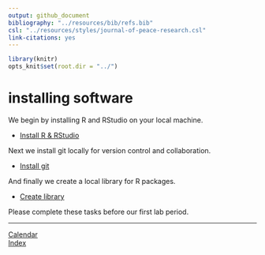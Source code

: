 ```yaml
---
output: github_document
bibliography: "../resources/bib/refs.bib" 
csl: "../resources/styles/journal-of-peace-research.csl"
link-citations: yes
---
```


```r
library(knitr)
opts_knit$set(root.dir = "../")
```

# installing software

We begin by installing R and RStudio  on your local machine. 

- [Install R & RStudio](cm502_install-r-rstudio.md)

Next we install git locally for version control and collaboration. 

- [Install git](cm503_install-git.md)

And finally we create a local library for R packages. 

- [Create library](cm504_library.md)

Please complete these tasks before our first lab period. 



---    
[Calendar](../README.md#calendar)    
[Index](../README.md#index) 
